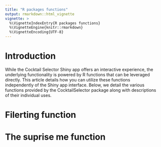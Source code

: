 ```yaml
---
title: "R packages functions"
output: rmarkdown::html_vignette
vignette: >
  %\VignetteIndexEntry{R packages functions}
  %\VignetteEngine{knitr::rmarkdown}
  %\VignetteEncoding{UTF-8}
---
```


# Introduction
While the Cocktail Selector Shiny app offers an interactive experience, the underlying functionality is powered by R functions that can be leveraged directly. This article details how you can utilize these functions independently of the Shiny app interface.
Below, we detail the various functions provided by the CocktailSelector package along with descriptions of their individual uses.

# Filerting function 

# The suprise me function
